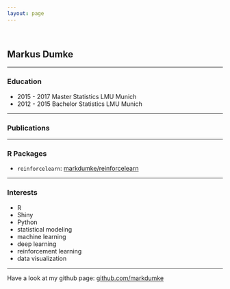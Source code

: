 ```yaml
---
layout: page
---
```

<br>

## Markus Dumke

---

### Education

- 2015 - 2017 Master Statistics LMU Munich
- 2012 - 2015 Bachelor Statistics LMU Munich

---

### Publications

---

### R Packages

- `reinforcelearn`: [markdumke/reinforcelearn](https://github.com/markdumke/reinforcelearn)

---

### Interests

- R
- Shiny
- Python
- statistical modeling
- machine learning
- deep learning
- reinforcement learning
- data visualization 

---

Have a look at my github page: [github.com/markdumke](https://github.com/markdumke)
